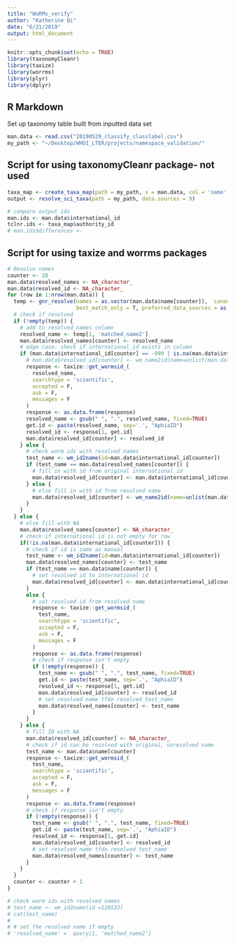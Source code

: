 ```yaml
---
title: "WoRMs_verify"
author: "Katherine Qi"
date: "6/21/2019"
output: html_document
---
```


```r
knitr::opts_chunk$set(echo = TRUE)
library(taxonomyCleanr)
library(taxize)
library(worrms)
library(plyr)
library(dplyr)
```

## R Markdown
Set up taxonomy table built from inputted data set 

```r
man.data <- read.csv("20190529_classify_classlabel.csv")
my_path <- "~/Desktop/WHOI_LTER/projects/namespace_validation/"

```


## Script for using taxonomyCleanr package- not used

```r
taxa_map <- create_taxa_map(path = my_path, x = man.data, col = 'name')
output <- resolve_sci_taxa(path = my_path, data.sources = 9)

# compare output ids 
man.ids <- man.data$international_id
tclnr.ids <- taxa_map$authority_id
# man.ids$differences <- 
```

## Script for using taxize and worrms packages

```r

# Resolve names 
counter <- 28
man.data$resolved_names <- NA_character_
man.data$resolved_id <- NA_character_
for (row in 1:nrow(man.data)) {
  temp <- gnr_resolve(names = as.vector(man.data$name[counter]),  canonical = T,
                      best_match_only = T, preferred_data_sources = as.character(9))
  # check if resolved
  if (!empty(temp)) {
    # add to resolved_names column
    resolved_name <- temp[1, 'matched_name2']
    man.data$resolved_names[counter] <- resolved_name 
    # edge case: check if international_id exists in column
    if (man.data$international_id[counter] == -999 | is.na(man.data$international_id[counter])) {
      # man.data$resolved_id[counter] <- wm_name2id(name=unlist(man.data$resolved_names[counter]))
      response <- taxize::get_wormsid_(
        resolved_name,
        searchtype = 'scientific',
        accepted = F,
        ask = F,
        messages = F
      )
      response <- as.data.frame(response)
      resolved_name <- gsub(" ", ".", resolved_name, fixed=TRUE)
      get.id <- paste(resolved_name, sep='.', "AphiaID")
      resolved_id <- response[1, get.id]
      man.data$resolved_id[counter] <- resolved_id
    } else {
      # check worm ids with resolved names 
      test_name <- wm_id2name(id=man.data$international_id[counter])
      if (test_name == man.data$resolved_names[counter]) {
        # fill in with id from original international_id
        man.data$resolved_id[counter] <- man.data$international_id[counter]
      } else {
        # else fill in with id from resolved name
        man.data$resolved_id[counter] <- wm_name2id(name=unlist(man.data$resolved_names[counter]))
      }
    }
  } else {
    # else fill with NA 
    man.data$resolved_names[counter] <- NA_character_
    # check if international id is not empty for row 
    if(!is.na(man.data$international_id[counter])) {
      # check if id is same as manual
      test_name <- wm_id2name(id=man.data$international_id[counter])
      man.data$resolved_names[counter] <- test_name
      if (test_name == man.data$name[counter]) {
        # set resolved id to international id
        man.data$resolved_id[counter] <- man.data$international_id[counter]
      }
      else {
        # set resolved id from resolved name
        response <- taxize::get_wormsid_(
          test_name,
          searchtype = 'scientific',
          accepted = F,
          ask = F,
          messages = F
        ) 
        response <- as.data.frame(response)
        # check if response isn't empty 
        if (!empty(response)) {
          test_name <- gsub(" ", ".", test_name, fixed=TRUE)
          get.id <- paste(test_name, sep='.', "AphiaID")
          resolved_id <- response[1, get.id]
          man.data$resolved_id[counter] <- resolved_id
          # set resolved name tfdo resolved test_name
          man.data$resolved_names[counter] <- test_name
        }
      }
    } else {
      # fill ID with NA
      man.data$resolved_id[counter] <- NA_character_
      # check if id can be resolved with original, unresolved name
      test_name <- man.data$name[counter]
      response <- taxize::get_wormsid_(
        test_name,
        searchtype = 'scientific',
        accepted = F,
        ask = F,
        messages = F
      ) 
      response <- as.data.frame(response)
      # check if response isn't empty 
      if (!empty(response)) {
        test_name <- gsub(" ", ".", test_name, fixed=TRUE)
        get.id <- paste(test_name, sep='.', "AphiaID")
        resolved_id <- response[1, get.id]
        man.data$resolved_id[counter] <- resolved_id
        # set resolved name tfdo resolved test_name
        man.data$resolved_names[counter] <- test_name
      }
    }
  }
  counter <- counter + 1
}

# check worm ids with resolved names 
# test_name <- wm_id2name(id =120533)
# cat(test_name)
# 
# # set the resolved name if empty
# 'resolved_name' =  query[1, 'matched_name2']
```
